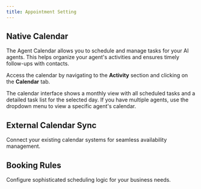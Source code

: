 ```yaml
---
title: Appointment Setting
---
```


## Native Calendar

The Agent Calendar allows you to schedule and manage tasks for your AI agents. This helps organize your agent's activities and ensures timely follow-ups with contacts.

Access the calendar by navigating to the **Activity** section and clicking on the **Calendar** tab.

The calendar interface shows a monthly view with all scheduled tasks and a detailed task list for the selected day. If you have multiple agents, use the dropdown menu to view a specific agent's calendar.

## External Calendar Sync

Connect your existing calendar systems for seamless availability management.

## Booking Rules

Configure sophisticated scheduling logic for your business needs.